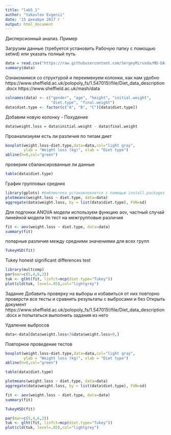 ---
title: "lab5_1"
author: "Yakovlev Evgenii"
date: '15 декабря 2017 г '
output: html_document
---

Дисперсионный анализ. Пример

Загрузим данные (требуется установить Рабочую папку с помощью setwd) или указать полный путь
```{R}
data = read.csv("https://raw.githubusercontent.com/SergeyMirvoda/MD-DA-2017/master/data/diet.csv",row.names=1)
summary(data)
```

Ознакомимся со структурой и переименуем колонки, как нам удобно https://www.sheffield.ac.uk/polopoly_fs/1.547015!/file/Diet_data_description.docx https://www.sheffield.ac.uk/mash/data

```{R}
colnames(data) <- c("gender", "age", "height", "initial.weight", 
                    "diet.type", "final.weight")
data$diet.type <- factor(c("A", "B", "C")[data$diet.type])
```

Добавим новую колонку - Похудение
```{R}
data$weight.loss = data$initial.weight - data$final.weight
```

Проанализиуем есть ли различия по типам диет
```{R}
boxplot(weight.loss~diet.type,data=data,col="light gray",
        ylab = "Weight loss (kg)", xlab = "Diet type")
abline(h=0,col="green")
```

проверим сбалансированные ли данные
```{R}
table(data$diet.type)
```

График групповых средних
```{R}
library(gplots) #библиотека устанавлевается с помощью install.packages
plotmeans(weight.loss ~ diet.type, data=data)
aggregate(data$weight.loss, by = list(data$diet.type), FUN=sd)
```

Для подгонки ANOVA модели используем функцию aov, частный случай линейной модели lm тест на межгрупповые различия
```{R}
fit <- aov(weight.loss ~ diet.type, data=data)
summary(fit)
```

попарные различия между средними значениями для всех групп
```{R}
TukeyHSD(fit)
```

Tukey honest significant differences test
```{R}
library(multcomp)
par(mar=c(5,4,6,2))
tuk <- glht(fit, linfct=mcp(diet.type="Tukey"))
plot(cld(tuk, level=.05),col="lightgrey")
```

Задание Добавить проверку на выборы и избавиться от них повторно проверсти все тесты и сравнить результаты с выбросами и без Открыть документ https://www.sheffield.ac.uk/polopoly_fs/1.547015!/file/Diet_data_description.docx и попытаться выполнить задания из него

Удаление выбросов 
```{R}
data<-data[data$weight.loss<7&data$weight.loss>0,]
```
Повторное проведение тестов
```{R}
boxplot(weight.loss~diet.type,data=data,col="light gray",
        ylab = "Weight loss (kg)", xlab = "Diet type")
abline(h=0,col="green")

table(data$diet.type)

plotmeans(weight.loss ~ diet.type, data=data)
aggregate(data$weight.loss, by = list(data$diet.type), FUN=sd)

fit <- aov(weight.loss ~ diet.type, data=data)
summary(fit)

TukeyHSD(fit)

par(mar=c(5,4,6,2))
tuk <- glht(fit, linfct=mcp(diet.type="Tukey"))
plot(cld(tuk, level=.05),col="lightgrey")
```